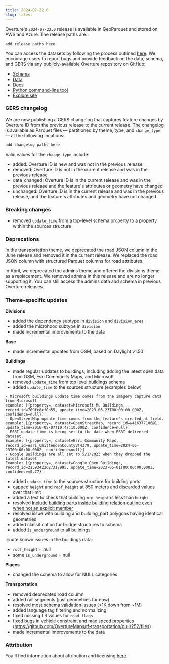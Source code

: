 ```yaml
---
title: 2024-07-22.0
slug: latest
---
```



Overture's `2024-07-22.0` release is available in GeoParquet and stored on AWS and Azure. The release paths are:

```
add release paths here
```

You can access the datasets by following the process outlined [here](https://docs.overturemaps.org/getting-data/). We encourage users to report bugs and provide feedback on the data, schema, and GERS via any publicly-available Overture repository on GitHub: 

- [Schema](https://github.com/OvertureMaps/schema)
- [Data](https://github.com/OvertureMaps/data)
- [Docs](https://github.com/OvertureMaps/docs)
- [Python command-line tool](https://github.com/OvertureMaps/overturemaps-py)
- [Explore site](https://github.com/OvertureMaps/io-site)


### GERS changelog

We are now publishing a GERS changelog that captures feature changes by Overture ID from the previous release to the current release. The changelog is available as Parquet files &mdash; partitioned by theme, type, and `change_type` &mdash; at the following locations:

```
add changelog paths here
```

Valid values for the `change_type` include:
- added: Overture ID is new and was not in the previous release
- removed: Overture ID is not in the current release and was in the previous release
- data_changed: Overture ID is in the current release and was in the previous release and the feature's attributes or geometry have changed
- unchanged: Overture ID is in the current release and was in the previous release, and the feature's attributes and geometry have not changed 



### Breaking changes

- removed `update_time` from a top-level schema property to a property within the sources structure
 
### Deprecations

In the transportation theme, we deprecated the road JSON column in the June release and removed it in the current release. We replaced the road JSON column with structured Parquet columns for road attributes.

In April, we deprecated the admins theme and offered the divisions theme as a replacement. We removed admins in this release and are no longer supporting it. You can still access the admins data and schema in previous Overture releases. 


### Theme-specific updates

**Divisions**

- added the dependency subtype in `division` and `division_area`
- added the microhood subtype in `division`
- made incremental improvements to the data

**Base**

- made incremental updates from OSM, based on Daylight v1.50


**Buildings**

- made regular updates to buildings, including adding the latest open data from OSM, Esri Community Maps, and Microsoft 
- removed `update_time` from top level buildings schema
- added `update_time` to the sources structure (examples below)
```
- Microsoft buildings update time comes from the imagery capture data from Microsoft.
example: [{property=, dataset=Microsoft ML Buildings, record_id=709fc8cf0b55, update_time=2023-06-23T00:00:00.000Z, confidence=null}]
- OpenStreetMap update time comes from the feature's created_at field.
example: [{property=, dataset=OpenStreetMap, record_id=w416377106@1, update_time=2016-05-07T10:47:10.000Z, confidence=null}]
- ESRI update time is being set to the date when ESRI delivered dataset.
Example: [{property=, dataset=Esri Community Maps, record_id=esri_ChittendenCountyVT4379, update_time=2024-05-23T00:00:00.000Z, confidence=null}]
- Google Buildings are all set to 5/1/2023 when they dropped the latest dataset
Example: [{property=, dataset=Google Open Buildings, record_id=21393422627317995, update_time=2023-05-01T00:00:00.000Z, confidence=0.77}]
```

- added `update_time` to the sources structure for building parts
- capped `height` and `roof_height` at 850 meters and discarded values over that limit
- added a test to check that building `min_height` is less than `height`
- resolved [Include building parts inside building relation outline even when not an explicit member](https://github.com/OvertureMaps/tf-buildings/issues/102)
- resolved issue with building and building_part polygons having identical geometries
- added classification for bridge structures to schema
- added `is_underground` to all buildings

:::note
known issues in the buildings data:
- `roof_height` = null
- some `is_underground` = null

**Places**

- changed the schema to allow for NULL categories

**Transportation**
 
- removed deprecated road column 
- added rail segments (just geometries for now) 
- resolved most schema validation issues (<1K down from ~1M)
- added language tag filtering and normalizing 
- fixed missing LR values for `road_flags`
- fixed bugs in vehicle constraint and max speed properties (https://github.com/OvertureMaps/tf-transportation/pull/252/files)
- made incremental improvements to the data


### Attribution

You'll find information about attribution and licensing [here](https://docs.overturemaps.org/attribution/).
